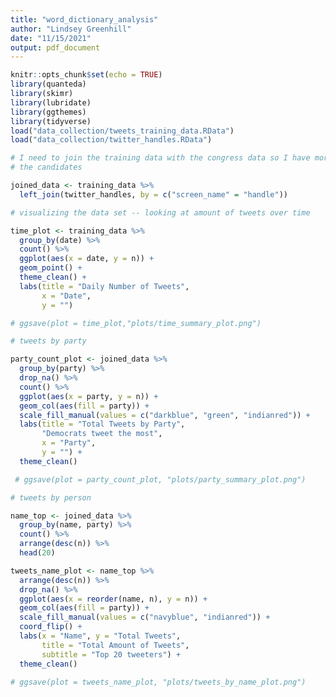 ```yaml
---
title: "word_dictionary_analysis"
author: "Lindsey Greenhill"
date: "11/15/2021"
output: pdf_document
---
```


```r
knitr::opts_chunk$set(echo = TRUE)
library(quanteda)
library(skimr)
library(lubridate)
library(ggthemes)
library(tidyverse)
load("data_collection/tweets_training_data.RData")
load("data_collection/twitter_handles.RData")

```


```r
# I need to join the training data with the congress data so I have more info on
# the candidates

joined_data <- training_data %>%
  left_join(twitter_handles, by = c("screen_name" = "handle"))
```


```r
# visualizing the data set -- looking at amount of tweets over time 

time_plot <- training_data %>%
  group_by(date) %>% 
  count() %>%
  ggplot(aes(x = date, y = n)) +
  geom_point() +
  theme_clean() +
  labs(title = "Daily Number of Tweets",
       x = "Date",
       y = "")

# ggsave(plot = time_plot,"plots/time_summary_plot.png")

# tweets by party

party_count_plot <- joined_data %>%
  group_by(party) %>%
  drop_na() %>%
  count() %>%
  ggplot(aes(x = party, y = n)) +
  geom_col(aes(fill = party)) +
  scale_fill_manual(values = c("darkblue", "green", "indianred")) +
  labs(title = "Total Tweets by Party",
       "Democrats tweet the most",
       x = "Party",
       y = "") +
  theme_clean()

 # ggsave(plot = party_count_plot, "plots/party_summary_plot.png")

# tweets by person

name_top <- joined_data %>%
  group_by(name, party) %>%
  count() %>%
  arrange(desc(n)) %>%
  head(20)

tweets_name_plot <- name_top %>%
  arrange(desc(n)) %>%
  drop_na() %>%
  ggplot(aes(x = reorder(name, n), y = n)) +
  geom_col(aes(fill = party)) +
  scale_fill_manual(values = c("navyblue", "indianred")) +
  coord_flip() +
  labs(x = "Name", y = "Total Tweets",
       title = "Total Amount of Tweets",
       subtitle = "Top 20 tweeters") +
  theme_clean() 

# ggsave(plot = tweets_name_plot, "plots/tweets_by_name_plot.png")
```


```r

```

